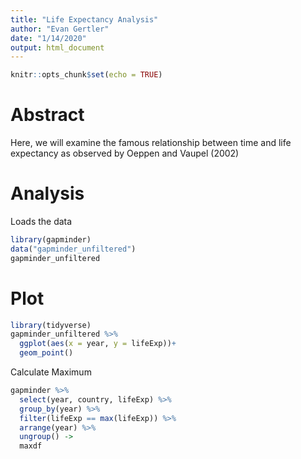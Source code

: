 ```yaml
---
title: "Life Expectancy Analysis"
author: "Evan Gertler"
date: "1/14/2020"
output: html_document
---
```


```r
knitr::opts_chunk$set(echo = TRUE)
```

# Abstract
Here, we will examine the famous relationship between time and life expectancy as observed by Oeppen and Vaupel (2002)

# Analysis

Loads the data
```r
library(gapminder)
data("gapminder_unfiltered")
gapminder_unfiltered
```

# Plot
```r
library(tidyverse)
gapminder_unfiltered %>%
  ggplot(aes(x = year, y = lifeExp))+
  geom_point()
```

Calculate Maximum
```r
gapminder %>%
  select(year, country, lifeExp) %>%
  group_by(year) %>%
  filter(lifeExp == max(lifeExp)) %>%
  arrange(year) %>%
  ungroup() ->
  maxdf
```





